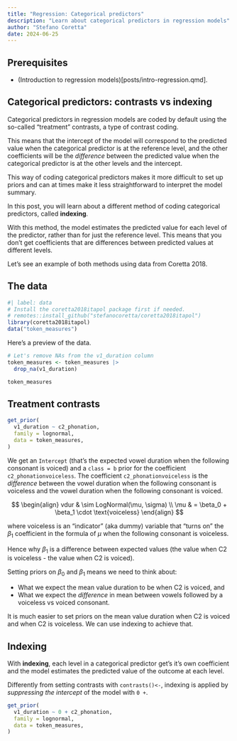 ```yaml
---
title: "Regression: Categorical predictors"
description: "Learn about categorical predictors in regression models"
author: "Stefano Coretta"
date: 2024-06-25
---
```


::: callout-warning
## Prerequisites

- (Introduction to regression models)[posts/intro-regression.qmd].
:::

## Categorical predictors: contrasts vs indexing

Categorical predictors in regression models are coded by default using the so-called "treatment" contrasts, a type of contrast coding.

This means that the intercept of the model will correspond to the predicted value when the categorical predictor is at the reference level, and the other coefficients will be the *difference* between the predicted value when the categorical predictor is at the other levels and the intercept.


This way of coding categorical predictors makes it more difficult to set up priors and can at times make it less straightforward to interpret the model summary.

In this post, you will learn about a different method of coding categorical predictors, called **indexing**.

With this method, the model estimates the predicted value for each level of the predictor, rather than for just the reference level. This means that you don't get coefficients that are differences between predicted values at different levels.

Let's see an example of both methods using data from Coretta 2018.

## The data

```r
#| label: data
# Install the coretta2018itapol package first if needed.
# remotes::install_github("stefanocoretta/coretta2018itapol")
library(coretta2018itapol)
data("token_measures")
```

Here's a preview of the data.

```r
# Let's remove NAs from the v1_duration column
token_measures <- token_measures |> 
  drop_na(v1_duration)

token_measures
```


## Treatment contrasts

```r
get_prior(
  v1_duration ~ c2_phonation,
  family = lognormal,
  data = token_measures,
)
```

We get an `Intercept` (that's the expected vowel duration when the following consonant is voiced) and a `class = b` prior for the coefficient `c2_phonationvoiceless`. The coefficient `c2_phonationvoiceless` is the *difference* between the vowel duration when the following consonant is voiceless and the vowel duration when the following consonant is voiced.

$$
\begin{align}
vdur & \sim LogNormal(\mu, \sigma) \\
\mu & = \beta_0 + \beta_1 \cdot \text{voiceless}
\end{align}
$$

where $\text{voiceless}$ is an "indicator" (aka dummy) variable that "turns on" the $\beta_1$ coefficient in the formula of $\mu$ when the following consonant is voiceless.

Hence why $\beta_1$ is a difference between expected values (the value when C2 is voiceless - the value when C2 is voiced).

Setting priors on $\beta_0$ and $\beta_1$ means we need to think about:

- What we expect the mean value duration to be when C2 is voiced, and
- What we expect the *difference* in mean between vowels followed by a voiceless vs voiced consonant.

It is much easier to set priors on the mean value duration when C2 is voiced and when C2 is voiceless. We can use indexing to achieve that.

## Indexing

With **indexing**, each level in a categorical predictor get's it's own coefficient and the model estimates the predicted value of the outcome at each level.

Differently from setting contrasts with `contrasts()<-`, indexing is applied by *suppressing the intercept* of the model with `0 +`.

```r
get_prior(
  v1_duration ~ 0 + c2_phonation,
  family = lognormal,
  data = token_measures,
)
```



